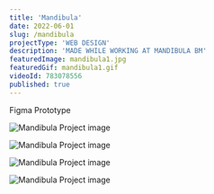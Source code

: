 ```yaml
---
title: 'Mandibula'
date: 2022-06-01
slug: /mandibula
projectType: 'WEB DESIGN'
description: 'MADE WHILE WORKING AT MANDIBULA BM'
featuredImage: mandibula1.jpg
featuredGif: mandibula1.gif
videoId: 783078556
published: true
---
```


Figma Prototype

![Mandibula Project image](mandibula2.jpg)

![Mandibula Project image](mandibula3.jpg)

![Mandibula Project image](mandibula4.jpg)

![Mandibula Project image](mandibula5.jpg)